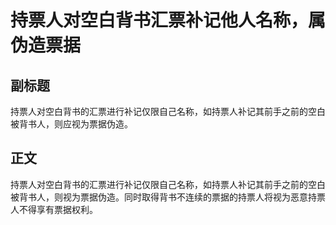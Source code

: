 # 持票人对空白背书汇票补记他人名称，属伪造票据
## 副标题
持票人对空白背书的汇票进行补记仅限自己名称，如持票人补记其前手之前的空白被背书人，则应视为票据伪造。
## 正文
持票人对空白背书的汇票进行补记仅限自己名称，如持票人补记其前手之前的空白被背书人，则视为票据伪造。同时取得背书不连续的票据的持票人将视为恶意持票人不得享有票据权利。